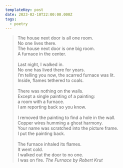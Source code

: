 ```yaml
---
templateKey: post
date: 2023-02-10T22:00:00.000Z
tags:
  - poetry
---
```

> The house next door is all one room.<br/>
> No one lives there.<br/>
> The house next door is one big room.<br/>
> A furnace in the center.<br/><br/>
> Last night, I walked in.<br/>
> No one has lived there for years.<br/>
> I’m telling you now, the scarred furnace was lit.<br/>
> Inside, flames tethered to coals.<br/><br/>
> There was nothing on the walls.<br/>
> Except a single painting of a painting:<br/>
> a room with a furnace.<br/>
> I am reporting back so you know.<br/><br/>
> I removed the painting to find a hole in the wall.<br/>
> Copper wires humming a ghost harmony.<br/>
> Your name was scratched into the picture frame.<br/>
> I put the painting back.<br/><br/>
> The furnace inhaled its flames.<br/>
> It went cold.<br/>
> I walked out the door to no one.<br/>
> I was on fire.
> <cite>The Furnace by Robert Krut</cite>
